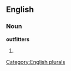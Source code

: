 
==English==

===Noun===
'''outfitters'''

# {{plural of|[[outfitter]]}}

[[Category:English plurals]]